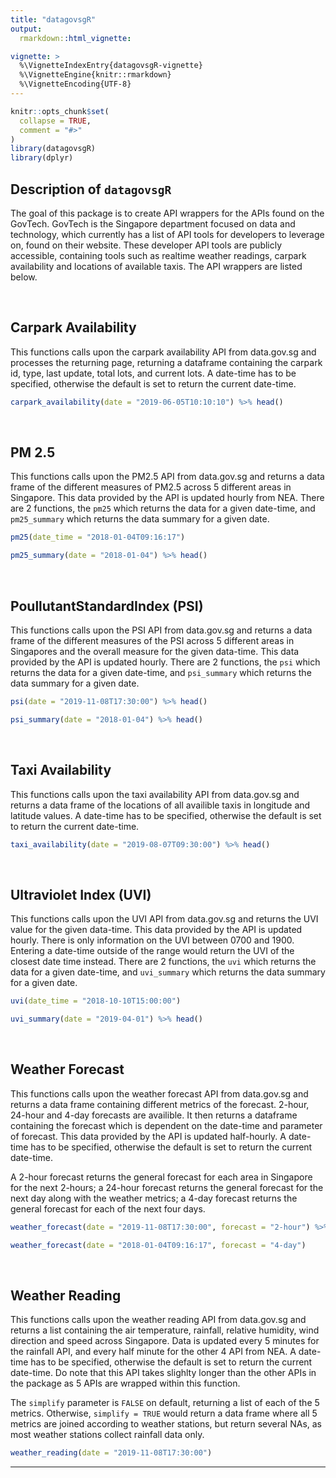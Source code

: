 ```yaml
---
title: "datagovsgR"
output: 
  rmarkdown::html_vignette:

vignette: >
  %\VignetteIndexEntry{datagovsgR-vignette}
  %\VignetteEngine{knitr::rmarkdown}
  %\VignetteEncoding{UTF-8}
---
```


```r
knitr::opts_chunk$set(
  collapse = TRUE,
  comment = "#>"
)
library(datagovsgR)
library(dplyr)
```

## Description of `datagovsgR`

The goal of this package is to create API wrappers for the APIs found on the GovTech. GovTech is the Singapore department focused on data and technology, which currently has a list of API tools for developers to leverage on, found on their website. These developer API tools are publicly accessible, containing tools such as realtime weather readings, carpark availability and locations of available taxis. The API wrappers are listed below.

<br>

## Carpark Availability

This functions calls upon the carpark availability API from data.gov.sg and processes the returning page, returning a dataframe containing the carpark id, type, last update, total lots, and current lots. A date-time has to be specified, otherwise the default is set to return the current date-time.

```r
carpark_availability(date = "2019-06-05T10:10:10") %>% head()
```

<br>

## PM 2.5

This functions calls upon the PM2.5 API from data.gov.sg and returns a data frame of the different measures of PM2.5 across 5 different areas in Singapore. This data provided by the API is updated hourly from NEA. There are 2 functions, the `pm25` which returns the data for a given date-time, and `pm25_summary` which returns the data summary for a given date.

```r
pm25(date_time = "2018-01-04T09:16:17")
```

```r
pm25_summary(date = "2018-01-04") %>% head()
```

<br>

## PoullutantStandardIndex (PSI)

This functions calls upon the PSI API from data.gov.sg and returns a data frame of the different measures of the PSI across 5 different areas in Singapores and the overall measure for the given data-time. This data provided by the API is updated hourly.  There are 2 functions, the `psi` which returns the data for a given date-time, and `psi_summary` which returns the data summary for a given date.

```r
psi(date = "2019-11-08T17:30:00") %>% head()
```

```r
psi_summary(date = "2018-01-04") %>% head()
```

<br>

## Taxi Availability

This functions calls upon the taxi availability API from data.gov.sg and returns a data frame of the locations of all availible taxis in longitude and latitude values. A date-time has to be specified, otherwise the default is set to return the current date-time.

```r
taxi_availability(date = "2019-08-07T09:30:00") %>% head()
```

<br>

## Ultraviolet Index (UVI)

This functions calls upon the UVI API from data.gov.sg and returns the UVI value for the given data-time. This data provided by the API is updated hourly. There is only information on the UVI between 0700 and 1900. Entering a date-time outside of the range would return the UVI of the closest date time instead.  There are 2 functions, the `uvi` which returns the data for a given date-time, and `uvi_summary` which returns the data summary for a given date.

```r
uvi(date_time = "2018-10-10T15:00:00")
```

```r
uvi_summary(date = "2019-04-01") %>% head()
```

<br>

## Weather Forecast

This functions calls upon the weather forecast API from data.gov.sg and returns a data frame containing different metrics of the forecast. 2-hour, 24-hour and 4-day forecasts are availible. It then returns a dataframe containing the forecast which is dependent on the date-time and parameter of forecast. This data provided by the API is updated half-hourly. A date-time has to be specified, otherwise the default is set to return the current date-time.

A 2-hour forecast returns the general forecast for each area in Singapore for the next 2-hours; a 24-hour forecast returns the general forecast for the next day along with the weather metrics; a 4-day forecast returns the general forecast for each of the next four days.

```r
weather_forecast(date = "2019-11-08T17:30:00", forecast = "2-hour") %>% head()
```

```r
weather_forecast(date = "2018-01-04T09:16:17", forecast = "4-day")
```

<br>

## Weather Reading

This functions calls upon the weather reading API from data.gov.sg and returns a list containing the air temperature, rainfall, relative humidity, wind direction and speed across Singapore. Data is updated every 5 minutes for the rainfall API, and every half minute for the other 4 API from NEA. A date-time has to be specified, otherwise the default is set to return the current date-time. Do note that this API takes slighlty longer than the other APIs in the package as 5 APIs are wrapped within this function.

The `simplify` parameter is `FALSE` on default, returning a list of each of the 5 metrics. Otherwise, `simplify = TRUE` would return a data frame where all 5 metrics are joined according to weather stations, but return several NAs, as most weather stations collect rainfall data only.

```r
weather_reading(date = "2019-11-08T17:30:00")
```

***









